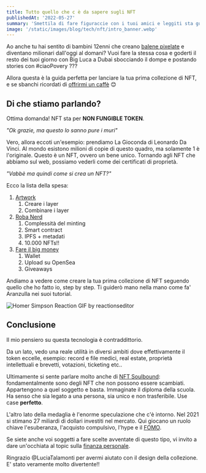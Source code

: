 ```yaml
---
title: Tutto quello che c è da sapere sugli NFT
publishedAt: '2022-05-27'
summary: 'Smettila di fare figuraccie con i tuoi amici e leggiti sta guida.'
image: '/static/images/blog/tech/nft/intro_banner.webp'
---
```


Ao anche tu hai sentito di bambini 12enni che creano [balene pixelate](https://opensea.io/collection/weirdwhales) e diventano milionari dall'oggi al domani? Vuoi fare la stessa cosa e goderti il resto dei tuoi giorno con Big Luca a Dubai sbocciando il dompe e postando stories con #ciaoPovery ???

Allora questa è la guida perfetta per lanciare la tua prima collezione di NFT, e
se sbanchi ricordati di [offrirmi un caffè](https://ko-fi.com/lukapetro) 😊

## Di che stiamo parlando?

Ottima domanda! NFT sta per **NON FUNGIBLE TOKEN**.

_"Ok grazie, ma questo lo sanno pure i muri"_

Vero, allora eccoti un'esempio: prendiamo La Gioconda di Leonardo Da Vinci. Al mondo esistono milioni di copie di questo quadro, ma solamente 1 è l'originale. Questo è un NFT, ovvero un bene unico.
Tornando agli NFT che abbiamo sul web, possiamo vederli come dei certificati di proprietà.

_"Vabbè ma quindi come si crea un NFT?"_

Ecco la lista della spesa:

1. [Artwork](/blog)
   1. Creare i layer
   2. Combinare i layer
2. [Roba Nerd](/blog)
   1. Complessità del minting
   2. Smart contract
   3. IPFS + metadati
   4. 10.000 NFTs!!
3. [Fare il big money](/blog)
   1. Wallet
   2. Upload su OpenSea
   3. Giveaways

Andiamo a vedere come creare la tua prima collezione di NFT seguendo quello che ho fatto io, step by step. Ti guiderò mano nella mano come fa' Aranzulla nei suoi tutorial.

![Homer Simpson Reaction GIF by reactionseditor](https://media1.giphy.com/media/jUwpNzg9IcyrK/giphy.gif?cid=ecf05e47kad7hvjovtncg62loqh65w407cvez1a7v09gf6pm&rid=giphy.gif&ct=g)

## Conclusione

Il mio pensiero su questa tecnologia è contraddittorio.

Da un lato, vedo una reale utilità in diversi ambiti dove effettivamente il token eccelle, esempio: record e file medici, real estate, proprietà intellettuali e brevetti, votazioni, ticketing etc..

Ultimamente si sente parlare molto anche di [NFT Soulbound](https://vitalik.ca/general/2022/01/26/soulbound.html): fondamentalmente sono degli NFT che non possono essere scambiati. Appartengono a quel soggetto e basta. Immaginate il diploma della scuola. Ha senso che sia legato a una persona, sia unico e non trasferibile. Use case **perfetto**.

L'altro lato della medaglia è l'enorme speculazione che c'è intorno. Nel 2021 si stimano 27 miliardi di dollari investiti nel mercato. Qui giocano un ruolo chiave l'esuberanza, l'acquisto compulsivo, l'hype e il [FOMO](https://en.wikipedia.org/wiki/Fear_of_missing_out).

Se siete anche voi soggetti a fare scelte avventate di questo tipo, vi invito a dare un'occhiata al topic sulla [finanza personale](/blog).

Ringrazio @LuciaTalamonti per avermi aiutato con il design della collezione. E' stato veramente molto divertente!!
